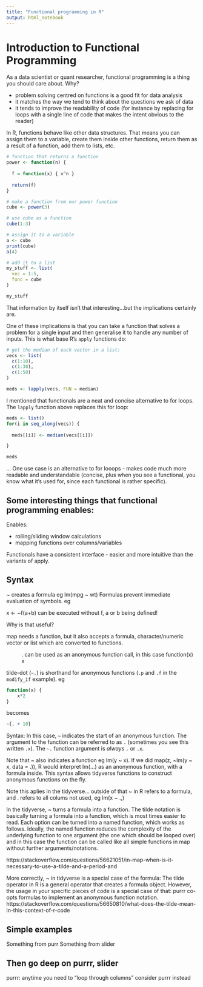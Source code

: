 ```yaml
---
title: "Functional programming in R"
output: html_notebook
---
```



# Introduction to Functional Programming

As a data scientist or quant researcher, functional programming is a thing you should care about. Why?

- problem solving centred on functions is a good fit for data analysis
- it matches the way we tend to think about the questions we ask of data
- it tends to improve the readability of code (for instance by replacing for loops with a single line of code that makes the intent obvious to the reader)

In R, functions behave like other data structures. That means you can assign them to a variable, create them inside other functions, return them as a result of a function, add them to lists, etc. 

```r
# function that returns a function
power <- function(n) {
  
  f = function(x) { x^n }
  
  return(f)
}

# make a function from our power function
cube <- power(3)

# use cube as a function
cube(1:3)

# assign it to a variable
a <- cube
print(cube)
a(4)

# add it to a list
my_stuff <- list(
  vec = 1:5,
  func = cube
)

my_stuff
```
That information by itself isn't that interesting...but the implications certainly are.

One of these implications is that you can take a function that solves a problem for a single input and then generalise it to handle any number of inputs. This is what base R's `apply` functions do:

```r
# get the median of each vector in a list:
vecs <- list(
  c(1:10),
  c(1:30),
  c(1:50)
)

meds <- lapply(vecs, FUN = median)
```

I mentioned that functionals are a neat and concise alternative to for loops. The `lapply` function above replaces this for loop:

```r
meds <- list()
for(i in seq_along(vecs)) {
  
  meds[[i]] <- median(vecs[[i]])

}

meds
```

...
One use case is an alternative to for looops - makes code much more readable and understandable (concise, plus when you see a functional, you know what it's used for, since each functional is rather specific).


## Some interesting things that functional programming enables:
Enables:

- rolling/sliding window calculations
- mapping functions over columns/variables

Functionals have a consistent interface - easier and more intuitive than the variants of apply.


## Syntax
~ creates a formula eg lm(mpg ~ wt)
Formulas prevent immediate evaluation of symbols. eg 

x <- ~f(a+b) can be executed without f, a or b being defined!

Why is that useful?

map needs a function, but it also accepts a formula, character/numeric vector or list which are converted to functions.

~ . can be used as an anonymous function call, in this case function(x) x

tilde-dot (`~.`) is shorthand for anonymous functions (`.p` and `.f` in the `modify_if` example). eg
```R
function(x) {
	x*2
}
```
becomes 

```R
~{. + 10}
```

Syntax:
In this case, `~` indicates the start of an anonymous function. The argument to the function can be referred to as `.` (sometimes you see this written `.x`). The `~.` function argument is *always* `.` or `.x`. 

Note that ~ also indicates a function eg lm(y ~ x). If we did map(z, ~lm(y ~ x, data = .)), R would interpret lm(...) as an anonymous function, with a formula inside. This syntax allows tidyverse functions to construct anonymous functions on the fly.

Note this aplies in the tidyverse... outside of that ~ in R refers to a formula, and . refers to all colums not used, eg lm(x ~ .,)

In the tidyverse, ~ turns a formula into a function.
The tilde notation is basically turning a formula into a function, which is most times easier to read. Each option can be turned into a named function, which works as follows. Ideally, the named function reduces the complexity of the underlying function to one argument (the one which should be looped over) and in this case the function can be called like all simple functions in map without further arguments/notations.

https://stackoverflow.com/questions/56621051/in-map-when-is-it-necessary-to-use-a-tilde-and-a-period-and

More correctly, ~ in tidyverse is a special case of the formula:
The tilde operator in R is a general operator that creates a formula object.
However, the usage in your specific pieces of code is a special case of that: purrr co-opts formulas to implement an anonymous function notation.
https://stackoverflow.com/questions/56650810/what-does-the-tilde-mean-in-this-context-of-r-code

## Simple examples
Something from purr
Something from slider


## Then go deep on purrr, slider

purrr: anytime you need to "loop through columns" consider purrr instead